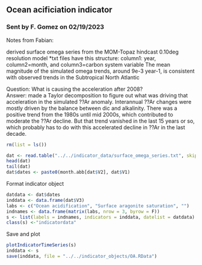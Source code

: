 ## Ocean acificiation indicator

### Sent by F. Gomez on 02/19/2023

Notes from Fabian:

derived surface omega series from the MOM-Topaz hindcast 0.10deg resolution model \*txt files have this structure: column1: year, column2=month, and column3=carbon system variable The mean magnitude of the simulated omega trends, around 9e-3 year-1, is consistent with observed trends in the Subtropical North Atlantic

Question: What is causing the acceleration after 2008?\
Answer: made a Taylor decomposition to figure out what was driving that acceleration in the simulated ??Ar anomaly. Interannual ??Ar changes were mostly driven by the balance between dic and alkalinity. There was a positive trend from the 1980s until mid 2000s, which contributed to moderate the ??Ar decline. But that trend vanished in the last 15 years or so, which probably has to do with this accelerated decline in ??Ar in the last decade. 

```r
rm(list = ls())

dat <- read.table("../../indicator_data/surface_omega_series.txt", skip = 0, header = F)
head(dat)
tail(dat)
dat$dates <- paste0(month.abb[dat$V2], dat$V1)
```

Format indicator object

```r
datdata <- dat$dates 
inddata <- data.frame(dat$V3) 
labs <- c("Ocean acidification", "Surface aragonite saturation", "") 
indnames <- data.frame(matrix(labs, nrow = 3, byrow = F)) 
s <- list(labels = indnames, indicators = inddata, datelist = datdata)
class(s) <-"indicatordata"
```

Save and plot 

```r
plotIndicatorTimeSeries(s)
inddata <- s 
save(inddata, file = "../../indicator_objects/OA.RData")
```



